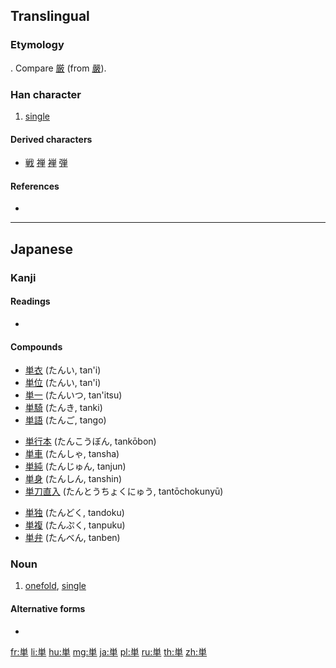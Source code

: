 {{also|單|单}}
==Translingual==
{{Han simplified forms|單|単|单}}

===Etymology===
{{Han simp|單}}. Compare [[厳]] (from [[嚴]]).

===Han character===
{{Han char|rn=24|rad=十|as=07|sn=9|four=90506|canj=FWJ|ids=⿱⺍⿻日十}}

# [[single]]

====Derived characters====
* [[戦]] [[禅]] [[褝]] [[弾]]

====References====
* {{Han ref|kx=0157.051|dkj=02752|dj=0360.020|hdz=10047.031|uh=5358|ud=21336}}

----

==Japanese==

===Kanji===
{{ja-kanji|grade=4|rs=十07|style=s|kyu=單}}

====Readings====
* {{ja-readings|on=[[たん]] (tan)|kun=[[ひとえ]] (hitoe)}}

====Compounds====
{{top3}}
* [[単衣]] (たんい, tan'i)
* [[単位]] (たんい, tan'i)
* [[単一]] (たんいつ, tan'itsu)
* [[単騎]] (たんき, tanki)
* [[単語]] (たんご, tango)
{{mid3}}
* [[単行本]] (たんこうぼん, tankōbon)
* [[単車]] (たんしゃ, tansha)
* [[単純]] (たんじゅん, tanjun)
* [[単身]] (たんしん, tanshin)
* [[単刀直入]] (たんとうちょくにゅう, tantōchokunyū)
{{mid3}}
* [[単独]] (たんどく, tandoku)
* [[単複]] (たんぷく, tanpuku)
* [[単弁]] (たんべん, tanben)
{{bottom}}

{{ja-kanjitab|yomi=k|sort=ひとえ|ひとえ}}

===Noun===
{{ja-noun|ひとえ|kyu=單}}

# [[onefold]], [[single]]

====Alternative forms====
* {{l|ja|一重}}

[[fr:単]]
[[li:単]]
[[hu:単]]
[[mg:単]]
[[ja:単]]
[[pl:単]]
[[ru:単]]
[[th:単]]
[[zh:単]]